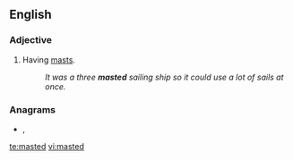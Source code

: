 ==English==

===Adjective===
{{en-adj|-}}

# Having [[mast]]s.
#: ''It was a three '''masted''' sailing ship so it could use a lot of sails at once.''

===Anagrams===
* {{l|en|demast}}, {{l|en|madest}}

[[te:masted]]
[[vi:masted]]